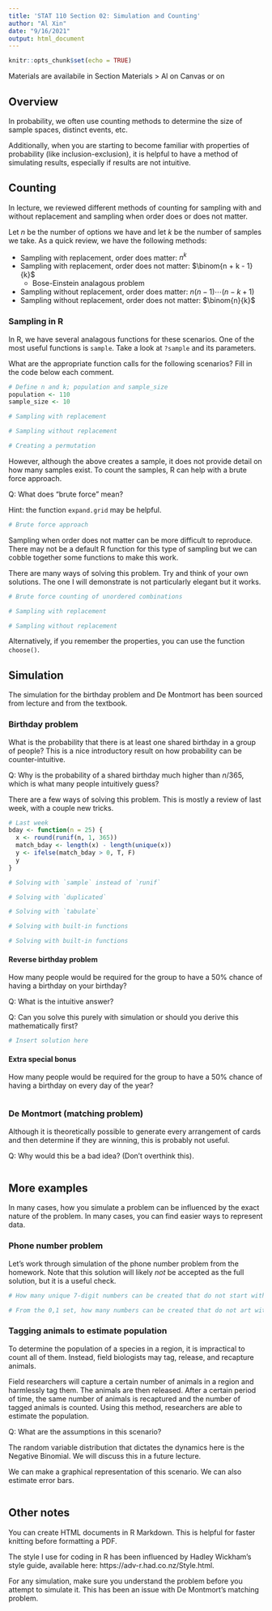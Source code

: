 ```yaml
---
title: 'STAT 110 Section 02: Simulation and Counting'
author: "Al Xin"
date: "9/16/2021"
output: html_document
---
```


```r
knitr::opts_chunk$set(echo = TRUE)
```

Materials are availabile in Section Materials > Al on Canvas or on

## Overview

In probability, we often use counting methods to determine the size of sample spaces, distinct events, etc. 

Additionally, when you are starting to become familiar with properties of probability (like inclusion-exclusion), it is helpful to have a method of simulating results, especially if results are not intuitive.

## Counting

In lecture, we reviewed different methods of counting for sampling with and without replacement and sampling when order does or does not matter. 

Let $n$ be the number of options we have and let $k$ be the number of samples we take. As a quick review, we have the following methods: 

- Sampling with replacement, order does matter: $n^k$
- Sampling with replacement, order does not matter: $\binom{n + k - 1}{k}$
  - Bose-Einstein analagous problem
- Sampling without replacement, order does matter: $n (n - 1) \cdots (n - k + 1)$
- Sampling without replacement, order does not matter: $\binom{n}{k}$

### Sampling in R

In R, we have several analagous functions for these scenarios. One of the most useful functions is `sample`. Take a look at `?sample` and its parameters. 

What are the appropriate function calls for the following scenarios? Fill in the code below each comment. 

```r
# Define n and k; population and sample_size
population <- 110
sample_size <- 10

# Sampling with replacement

# Sampling without replacement

# Creating a permutation

```

However, although the above creates a sample, it does not provide detail on how many samples exist. To count the samples, R can help with a brute force approach.

Q: What does "brute force" mean?

Hint: the function `expand.grid` may be helpful.

```r
# Brute force approach

```

Sampling when order does not matter can be more difficult to reproduce. There may not be a default R function for this type of sampling but we can cobble together some functions to make this work. 

There are many ways of solving this problem. Try and think of your own solutions. The one I will demonstrate is not particularly elegant but it works.

```r
# Brute force counting of unordered combinations 

# Sampling with replacement

# Sampling without replacement

```

Alternatively, if you remember the properties, you can use the function `choose()`. 

## Simulation

The simulation for the birthday problem and De Montmort has been sourced from lecture and from the textbook. 

### Birthday problem

What is the probability that there is at least one shared birthday in a group of people? This is a nice introductory result on how probability can be counter-intuitive. 

Q: Why is the probability of a shared birthday much higher than $n/365$, which is what many people intuitively guess?

There are a few ways of solving this problem. This is mostly a review of last week, with a couple new tricks. 

```r
# Last week
bday <- function(n = 25) {
  x <- round(runif(n, 1, 365))
  match_bday <- length(x) - length(unique(x))
  y <- ifelse(match_bday > 0, T, F)
  y
}

# Solving with `sample` instead of `runif`

# Solving with `duplicated`

# Solving with `tabulate`

# Solving with built-in functions

# Solving with built-in functions

```

#### Reverse birthday problem

How many people would be required for the group to have a 50% chance of having a birthday on your birthday?

Q: What is the intuitive answer?

Q: Can you solve this purely with simulation or should you derive this mathematically first?

```r
# Insert solution here
```

#### Extra special bonus

How many people would be required for the group to have a 50% chance of having a birthday on every day of the year?

```r

```


### De Montmort (matching problem)

Although it is theoretically possible to generate every arrangement of cards and then determine if they are winning, this is probably not useful.

Q: Why would this be a bad idea? (Don't overthink this).

```r

```


## More examples

In many cases, how you simulate a problem can be influenced by the exact nature of the problem. In many cases, you can find easier ways to represent data. 

### Phone number problem

Let's work through simulation of the phone number problem from the homework. Note that this solution will likely *not* be accepted as the full solution, but it is a useful check. 

```r
# How many unique 7-digit numbers can be created that do not start with 0 or 1?

# From the 0,1 set, how many numbers can be created that do not art with 911?
```

### Tagging animals to estimate population

To determine the population of a species in a region, it is impractical to count all of them. Instead, field biologists may tag, release, and recapture animals. 

Field researchers will capture a certain number of animals in a region and harmlessly tag them. The animals are then released. After a certain period of time, the same number of animals is recaptured and the number of tagged animals is counted. Using this method, researchers are able to estimate the population.

Q: What are the assumptions in this scenario?

The random variable distribution that dictates the dynamics here is the Negative Binomial. We will discuss this in a future lecture.

We can make a graphical representation of this scenario. We can also estimate error bars. 

```r

```

## Other notes

You can create HTML documents in R Markdown. This is helpful for faster knitting before formatting a PDF. 

The style I use for coding in R has been influenced by Hadley Wickham's style guide, available here: https://adv-r.had.co.nz/Style.html. 

For any simulation, make sure you understand the problem before you attempt to simulate it. This has been an issue with De Montmort's matching problem. 
